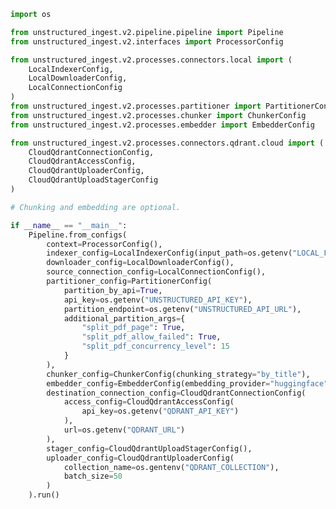 ```python Python Ingest v2
import os

from unstructured_ingest.v2.pipeline.pipeline import Pipeline
from unstructured_ingest.v2.interfaces import ProcessorConfig

from unstructured_ingest.v2.processes.connectors.local import (
    LocalIndexerConfig,
    LocalDownloaderConfig,
    LocalConnectionConfig
)
from unstructured_ingest.v2.processes.partitioner import PartitionerConfig
from unstructured_ingest.v2.processes.chunker import ChunkerConfig
from unstructured_ingest.v2.processes.embedder import EmbedderConfig

from unstructured_ingest.v2.processes.connectors.qdrant.cloud import (
    CloudQdrantConnectionConfig,
    CloudQdrantAccessConfig,
    CloudQdrantUploaderConfig,
    CloudQdrantUploadStagerConfig
)

# Chunking and embedding are optional.

if __name__ == "__main__":
    Pipeline.from_configs(
        context=ProcessorConfig(),
        indexer_config=LocalIndexerConfig(input_path=os.getenv("LOCAL_FILE_INPUT_DIR")),
        downloader_config=LocalDownloaderConfig(),
        source_connection_config=LocalConnectionConfig(),
        partitioner_config=PartitionerConfig(
            partition_by_api=True,
            api_key=os.getenv("UNSTRUCTURED_API_KEY"),
            partition_endpoint=os.getenv("UNSTRUCTURED_API_URL"),
            additional_partition_args={
                "split_pdf_page": True,
                "split_pdf_allow_failed": True,
                "split_pdf_concurrency_level": 15
            }
        ),
        chunker_config=ChunkerConfig(chunking_strategy="by_title"),
        embedder_config=EmbedderConfig(embedding_provider="huggingface"),
        destination_connection_config=CloudQdrantConnectionConfig(
            access_config=CloudQdrantAccessConfig(
                api_key=os.getenv("QDRANT_API_KEY")
            ),
            url=os.getenv("QDRANT_URL")
        ),
        stager_config=CloudQdrantUploadStagerConfig(),
        uploader_config=CloudQdrantUploaderConfig(
            collection_name=os.gentenv("QDRANT_COLLECTION"),
            batch_size=50
        )
    ).run()
```